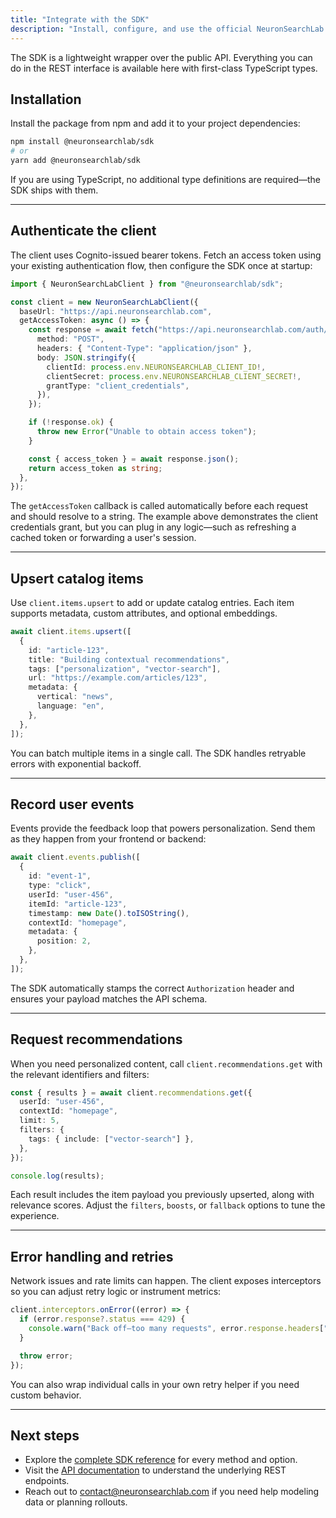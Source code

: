 ```yaml
---
title: "Integrate with the SDK"
description: "Install, configure, and use the official NeuronSearchLab SDK in your applications."
---
```


<Note>
The SDK is a lightweight wrapper over the public API. Everything you can do in the REST interface is available here with first-class TypeScript types.
</Note>

## Installation

Install the package from npm and add it to your project dependencies:

```bash
npm install @neuronsearchlab/sdk
# or
yarn add @neuronsearchlab/sdk
```

If you are using TypeScript, no additional type definitions are required—the SDK ships with them.

---

## Authenticate the client

The client uses Cognito-issued bearer tokens. Fetch an access token using your existing authentication flow, then configure the SDK once at startup:

```ts
import { NeuronSearchLabClient } from "@neuronsearchlab/sdk";

const client = new NeuronSearchLabClient({
  baseUrl: "https://api.neuronsearchlab.com",
  getAccessToken: async () => {
    const response = await fetch("https://api.neuronsearchlab.com/auth/token", {
      method: "POST",
      headers: { "Content-Type": "application/json" },
      body: JSON.stringify({
        clientId: process.env.NEURONSEARCHLAB_CLIENT_ID!,
        clientSecret: process.env.NEURONSEARCHLAB_CLIENT_SECRET!,
        grantType: "client_credentials",
      }),
    });

    if (!response.ok) {
      throw new Error("Unable to obtain access token");
    }

    const { access_token } = await response.json();
    return access_token as string;
  },
});
```

The `getAccessToken` callback is called automatically before each request and should resolve to a string. The example above demonstrates the client credentials grant, but you can plug in any logic—such as refreshing a cached token or forwarding a user's session.

---

## Upsert catalog items

Use `client.items.upsert` to add or update catalog entries. Each item supports metadata, custom attributes, and optional embeddings.

```ts
await client.items.upsert([
  {
    id: "article-123",
    title: "Building contextual recommendations",
    tags: ["personalization", "vector-search"],
    url: "https://example.com/articles/123",
    metadata: {
      vertical: "news",
      language: "en",
    },
  },
]);
```

You can batch multiple items in a single call. The SDK handles retryable errors with exponential backoff.

---

## Record user events

Events provide the feedback loop that powers personalization. Send them as they happen from your frontend or backend:

```ts
await client.events.publish([
  {
    id: "event-1",
    type: "click",
    userId: "user-456",
    itemId: "article-123",
    timestamp: new Date().toISOString(),
    contextId: "homepage",
    metadata: {
      position: 2,
    },
  },
]);
```

The SDK automatically stamps the correct `Authorization` header and ensures your payload matches the API schema.

---

## Request recommendations

When you need personalized content, call `client.recommendations.get` with the relevant identifiers and filters:

```ts
const { results } = await client.recommendations.get({
  userId: "user-456",
  contextId: "homepage",
  limit: 5,
  filters: {
    tags: { include: ["vector-search"] },
  },
});

console.log(results);
```

Each result includes the item payload you previously upserted, along with relevance scores. Adjust the `filters`, `boosts`, or `fallback` options to tune the experience.

---

## Error handling and retries

Network issues and rate limits can happen. The client exposes interceptors so you can adjust retry logic or instrument metrics:

```ts
client.interceptors.onError((error) => {
  if (error.response?.status === 429) {
    console.warn("Back off—too many requests", error.response.headers["retry-after"]);
  }

  throw error;
});
```

You can also wrap individual calls in your own retry helper if you need custom behavior.

---

## Next steps

- Explore the [complete SDK reference](https://www.npmjs.com/package/@neuronsearchlab/sdk) for every method and option.
- Visit the [API documentation](../api-reference/introduction) to understand the underlying REST endpoints.
- Reach out to <a href="mailto:contact@neuronsearchlab.com">contact@neuronsearchlab.com</a> if you need help modeling data or planning rollouts.
